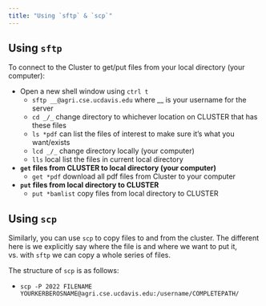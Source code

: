```yaml
---
title: "Using `sftp` & `scp`"
---
```


## Using `sftp` 

To connect to the Cluster to get/put files from your local directory (your computer):

 - Open a new shell window using `ctrl t`
    - `sftp __@agri.cse.ucdavis.edu` where __ is your username for the server
    - `cd _/_`  change directory to whichever location on CLUSTER that has these files
    - `ls *pdf` can list the files of interest to make sure it's what you want/exists
    - `lcd _/_` change directory locally (your computer)
    - `lls` local list the files in current local directory
 - **`get` files from CLUSTER to local directory (your computer)**
    - `get *pdf` download all pdf files from Cluster to your computer
 - **`put` files from local directory to CLUSTER**
    - `put *bamlist` copy files from local directory to CLUSTER
    
## Using `scp`

Similarly, you can use `scp` to copy files to and from the cluster. The different here is we explicitly say where the file is and where we want to put it, vs. with `sftp` we can copy a whole series of files.

The structure of `scp` is as follows: 

 - `scp -P 2022 FILENAME YOURKERBEROSNAME@agri.cse.ucdavis.edu:/username/COMPLETEPATH/`
 